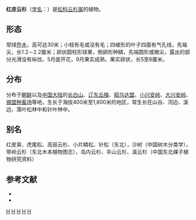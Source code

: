 {{Speciesbox 
| genus = Picea
| species = koraiensis
| authority = [[中井猛之进|Nakai]]
| status = LR/lc
| status_system = iucn2.3
| image = Picea koraiensis young.JPG
| synonyms = * ''Picea koraiensis'' var. ''intercedens''<br /><small>(Nakai) Y. L. Chou et S. L. Tung</small>
* ''Picea koraiensis'' var. ''pungsanensis''<br /><small>(Uyeki) Y. L. Chou ex Q. L. Wang</small>
}}

'''红皮云杉'''（[[学名|学名]]：{{lang|la|''Picea koraiensis''}}）是[[松科|松科]][[云杉属|云杉属]]的植物。

== 形态 ==
常绿[[乔木|乔木]]，高可达30米；小枝有毛或没有毛；四棱形的叶子四面有气孔线，先端尖，长1.2－2.2厘米；卵状圆柱形球果，倒卵形种鳞，先端圆形或微尖，露出的部分光滑没有纵纹。5月底开花，9月果实成熟，果实卵状，长5至8厘米。

== 分布 ==
分布于[[朝鲜|朝鲜]]以及[[中国大陆|中国大陆]]的[[长白山|长白山]]、[[辽东丘陵|辽东丘陵]]、[[昭乌达盟|昭乌达盟]]、[[小兴安岭|小兴安岭]]、[[大兴安岭|大兴安岭]]、[[锡盟种畜场|锡盟种畜场]]等地，生长于海拔400米至1,800米的地区，常生长在山谷、河边、溪边、落叶松林中和针叶林中。

== 别名 ==
红皮臭、虎尾松、高丽云杉、小片鳞松、针松（东北），沙树（中国树木分类学），带岭云杉（东北木本植物图志），岛内云杉、丰山云杉、溪云杉（中国东北祼子植物研究资料）

== 参考文献 ==
{{refbegin}}
* {{cite web| url =http://www.bioinfo.cn/db05/KmzwSpecies.php?action=view&id=16829| title =红皮云杉| work =《中国高等植物数据库全库》| publisher =中国科学院微生物研究所| author =昆明植物研究所| accessdate =2009-02-25| deadurl =yes| archiveurl =https://web.archive.org/web/20160305053714/http://www.bioinfo.cn/db05/KmzwSpecies.php?action=view&id=16829| archivedate =2016-03-05}}
* {{IUCN2006|assessors=Conifer Specialist Group|year=1998|id=42326|title=Picea koraiensis |downloaded=2007年3月13日}}
{{refend}}
{{Taxonbar|from=Q2368526}}

[[Category:云杉属|H]]
[[Category:中国植物|H]]
[[Category:朝鮮植物|H]]
[[Category:俄羅斯植物|H]]
[[Category:中井猛之進命名的生物分類|H]]


{{植物小作品}}